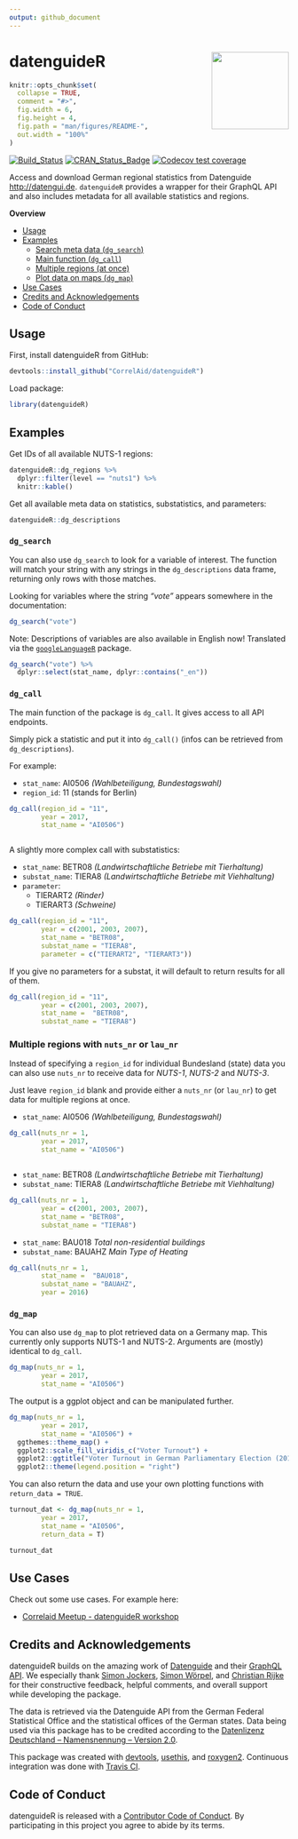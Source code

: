```yaml
---
output: github_document
---
```


<!-- README.md is generated from README.Rmd. Please edit that file -->

# datenguideR <img src='man/figures/logo.png' align="right" height="139" />

```r
knitr::opts_chunk$set(
  collapse = TRUE,
  comment = "#>",
  fig.width = 6,
  fig.height = 4,
  fig.path = "man/figures/README-",
  out.width = "100%"
)


```

<!-- badges: start -->
[![Build_Status](https://travis-ci.org/CorrelAid/datenguideR.svg?branch=master)](https://travis-ci.org/CorrelAid/datenguideR)
[![CRAN_Status_Badge](http://www.r-pkg.org/badges/version/datenguideR)](https://cran.r-project.org/package=datenguideR)
[![Codecov test coverage](https://codecov.io/gh/CorrelAid/datenguideR/branch/master/graph/badge.svg)](https://codecov.io/gh/CorrelAid/datenguideR?branch=master)
<!-- badges: end -->

Access and download German regional statistics from Datenguide <http://datengui.de>. `datenguideR` provides a wrapper for their GraphQL API and also includes metadata for all available statistics and regions.

**Overview**

+ [Usage](https://github.com/CorrelAid/datenguideR#usage)
+ [Examples](https://github.com/CorrelAid/datenguideR#examples)
    + [Search meta data (`dg_search`)](https://github.com/CorrelAid/datenguideR#dg_search)
    + [Main function (`dg_call`)](https://github.com/CorrelAid/datenguideR#dg_call)
    + [Multiple regions (at once)](https://github.com/CorrelAid/datenguideR#multiple-regions-with-nuts_nr-or-lau_nr)
    + [Plot data on maps (`dg_map`)](https://github.com/CorrelAid/datenguideR#dg_map)
+ [Use Cases](https://github.com/CorrelAid/datenguideR#use-cases)
+ [Credits and Acknowledgements](https://github.com/CorrelAid/datenguideR#credits-and-acknowledgements)
+ [Code of Conduct](https://github.com/CorrelAid/datenguideR#code-of-conduct)

## Usage

First, install datenguideR from GitHub:

```r
devtools::install_github("CorrelAid/datenguideR")
```

Load package:

```r
library(datenguideR)
```


## Examples

Get IDs of all available NUTS-1 regions:

```r
datenguideR::dg_regions %>%
  dplyr::filter(level == "nuts1") %>%
  knitr::kable()
```

Get all available meta data on statistics, substatistics, and parameters:

```r
datenguideR::dg_descriptions
```

### `dg_search`

You can also use `dg_search` to look for a variable of interest. The function will match your string with any strings in the `dg_descriptions` data frame, returning only rows with those matches.

Looking for variables where the string *"vote"* appears somewhere in the documentation:

```r
dg_search("vote")
```

Note: Descriptions of variables are also available in English now! Translated via the [`googleLanguageR`](https://github.com/ropensci/googleLanguageR) package.

```r
dg_search("vote") %>% 
  dplyr::select(stat_name, dplyr::contains("_en"))
```

### `dg_call`

The main function of the package is `dg_call`. It gives access to all API endpoints.

Simply pick a statistic and put it into `dg_call()` (infos can be retrieved from `dg_descriptions`).

For example:

 - `stat_name`: AI0506 *(Wahlbeteiligung, Bundestagswahl)*
 - `region_id`: 11 (stands for Berlin)

```r
dg_call(region_id = "11",
        year = 2017,
        stat_name = "AI0506")



```



A slightly more complex call with substatistics:

  - `stat_name`: BETR08 *(Landwirtschaftliche Betriebe mit Tierhaltung)*
  - `substat_name`: TIERA8 *(Landwirtschaftliche Betriebe mit Viehhaltung)*
  - `parameter`:
    - TIERART2 *(Rinder)*
    - TIERART3 *(Schweine)*
    
```r

dg_call(region_id = "11", 
        year = c(2001, 2003, 2007), 
        stat_name = "BETR08", 
        substat_name = "TIERA8", 
        parameter = c("TIERART2", "TIERART3")) 
```

If you give no parameters for a substat, it will default to return results for all of them.

```r
dg_call(region_id = "11", 
        year = c(2001, 2003, 2007), 
        stat_name =  "BETR08", 
        substat_name = "TIERA8") 
```


### Multiple regions with `nuts_nr` or `lau_nr`

Instead of specifying a `region_id` for individual Bundesland (state) data you can also use `nuts_nr` to receive data for *NUTS-1*, *NUTS-2* and *NUTS-3*.

Just leave `region_id` blank and provide either a `nuts_nr` (or `lau_nr`) to get data for multiple regions at once.

 - `stat_name`: AI0506 *(Wahlbeteiligung, Bundestagswahl)*

```r
dg_call(nuts_nr = 1,
        year = 2017,
        stat_name = "AI0506")



```

  - `stat_name`: BETR08 *(Landwirtschaftliche Betriebe mit Tierhaltung)*
  - `substat_name`: TIERA8 *(Landwirtschaftliche Betriebe mit Viehhaltung)*

```r
dg_call(nuts_nr = 1,
        year = c(2001, 2003, 2007), 
        stat_name = "BETR08", 
        substat_name = "TIERA8") 
```

  - `stat_name`: BAU018 *Total non-residential buildings*
  - `substat_name`: BAUAHZ *Main Type of Heating*

	
 

```r
dg_call(nuts_nr = 1,
        stat_name =  "BAU018",
        substat_name = "BAUAHZ",
        year = 2016)
```

<!-- ```{r} -->
<!-- dg_call(nuts_nr = 2,  -->
<!--         stat_name = "GEBWOR",  -->
<!--         substat_name = "BAUAT2") -->
<!-- ``` -->

<!-- # ```{r} -->
<!-- # library(datenguideR) -->
<!-- # debugonce(datenguideR:::add_substat_info) -->
<!-- # dg_call(lau_nr = 1, parent_chr = 10041,  -->
<!-- #         stat_name =  "BAU018", -->
<!-- #         substat_name = "BAUAHZ",) -->
<!-- # ``` -->

### `dg_map`

You can also use `dg_map` to plot retrieved data on a Germany map. This currently only supports NUTS-1 and NUTS-2. Arguments are (mostly) identical to `dg_call`.


```r
dg_map(nuts_nr = 1,
        year = 2017,
        stat_name = "AI0506")

```

The output is a ggplot object and can be manipulated further.

```r
dg_map(nuts_nr = 1,
        year = 2017,
        stat_name = "AI0506") +
  ggthemes::theme_map() +
  ggplot2::scale_fill_viridis_c("Voter Turnout") +
  ggplot2::ggtitle("Voter Turnout in German Parliamentary Election (2017)") +
  ggplot2::theme(legend.position = "right")

```
You can also return the data and use your own plotting functions with `return_data = TRUE`.

```r
turnout_dat <- dg_map(nuts_nr = 1,
        year = 2017,
        stat_name = "AI0506",
        return_data = T)

turnout_dat

```


## Use Cases

Check out some use cases. For example here:

+ [Correlaid Meetup - datenguideR workshop](https://github.com/TripLLL/weRnuts3)




## Credits and Acknowledgements

datenguideR builds on the amazing work of [Datenguide](https://datengui.de/) and their [GraphQL API](https://github.com/datenguide/datenguide-api). We especially thank [Simon Jockers](https://twitter.com/sjockers), [Simon Wörpel](https://twitter.com/simonwoerpel), and [Christian Rijke](https://twitter.com/crijke) for their constructive feedback, helpful comments, and overall support while developing the package.

The data is retrieved via the Datenguide API from the German Federal Statistical Office and the statistical offices of the German states. Data being used via this package has to be credited according to the [Datenlizenz Deutschland – Namensnennung – Version 2.0](https://www.govdata.de/dl-de/by-2-0).

This package was created with [devtools](https://github.com/r-lib/devtools), [usethis](https://github.com/r-lib/usethis), and [roxygen2](https://github.com/r-lib/roxygen2). Continuous integration was done with [Travis CI](https://travis-ci.org/).


## Code of Conduct

datenguideR is released with a [Contributor Code of Conduct](CODE_OF_CONDUCT.md). By participating in this project you agree to abide by its terms.